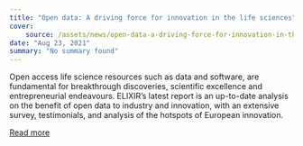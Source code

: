 ```yaml
---
title: "Open data: A driving force for innovation in the life sciences"
cover:
    source: /assets/news/open-data-a-driving-force-for-innovation-in-the-life-sciences/cover.png
date: "Aug 23, 2021"
summary: "No summary found"
---
```


Open access life science resources such as data and software, are fundamental for breakthrough discoveries, scientific excellence and entrepreneurial endeavours. ELIXIR’s latest report is an up-to-date analysis on the benefit of open data to industry and innovation, with an extensive survey, testimonials, and analysis of the hotspots of European innovation.

[Read more](https://bit.ly/SMEreport_news)
